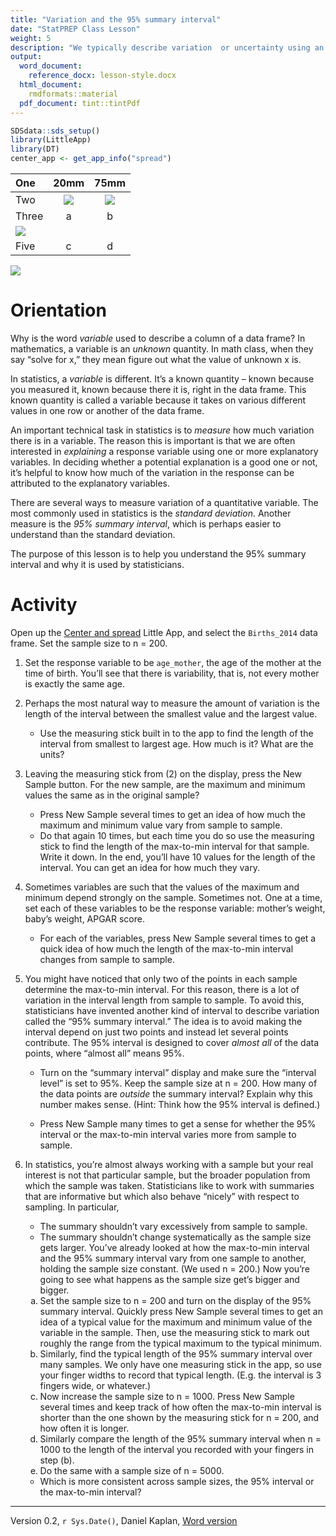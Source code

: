 ```yaml
---
title: "Variation and the 95% summary interval"
date: "StatPREP Class Lesson"
weight: 5
description: "We typically describe variation  or uncertainty using an *interval*. The 95% summary interval is a way to describe the spread of a variable."
output:
  word_document:
    reference_docx: lesson-style.docx
  html_document:
    rmdformats::material
  pdf_document: tint::tintPdf
---
```





```r
SDSdata::sds_setup()
library(LittleApp)
library(DT)
center_app <- get_app_info("spread")
```


One | 20mm | 75mm
:----|:------:|:------:
Two | ![](/images/20mm-blank.png) | ![](/images/75mm-blank.png)
Three | a | b
| ![](/images/20mm-blank.png)
Five | c | d




![](/images/100mm-space.png)



# Orientation

Why is the word *variable* used to describe a column of a data frame? In mathematics, a variable is an *unknown* quantity. In math class, when they say "solve for x," they mean figure out what the value of unknown x is. 

In statistics, a *variable* is different. It's a known quantity -- known because you measured it, known because there it is, right in the data frame. This known quantity is called a variable because it takes on various different values in one row or another of the data frame.

An important technical task in statistics is to *measure* how much variation there is in a variable. The reason this is important is that we are often interested in *explaining* a response variable using one or more explanatory variables. In deciding whether a potential explanation is a good one or not, it's helpful to know how much of the variation in the response can be attributed to the explanatory variables.

There are several ways to measure variation of a quantitative variable. The most commonly used in statistics is the *standard deviation*. Another measure is the *95% summary interval*, which is perhaps easier to understand than the standard deviation. 

The purpose of this lesson is to help you understand the 95% summary interval and why it is used by statisticians.
 
# Activity

Open up the [Center and spread](`r center_app$url`) Little App, and select the `Births_2014` data frame. Set the sample size to n = 200.

1. Set the response variable to be `age_mother`, the age of the mother at the time of birth. You'll see that there is variability, that is, not every mother is exactly the same age.

2. Perhaps the most natural way to measure the amount of variation is the length of the interval between the smallest value and the largest value. 

    * Use the measuring stick built in to the app to find the length of the interval from smallest to largest age. How much is it? What are the units?
    
3. Leaving the measuring stick from (2) on the display, press the New Sample button. For the new sample, are the maximum and minimum values the same as in the original sample? 

    * Press New Sample several times to get an idea of how much the maximum and minimum value vary from sample to sample.
    * Do that again 10 times, but each time you do so use the measuring stick to find the length of the max-to-min interval for that sample. Write it down. In the end, you'll have 10 values for the length of the interval. You can get an idea for how much they  vary.
    
4. Sometimes variables are such that the values of the maximum and minimum depend strongly on the sample. Sometimes not. One at a time, set each of these variables to be the response variable: mother's weight, baby's weight, APGAR score.

    * For each of the variables, press New Sample several times to get a quick idea of how much the length of the max-to-min interval changes from sample to sample.
    
5. You might have noticed that only two of the points in each sample determine the max-to-min interval. For this reason, there is a lot of variation in the interval length from sample to sample. To avoid this, statisticians have invented another kind of interval to describe variation called the "95% summary interval." The idea is to avoid making the interval depend on just two points and instead let several points contribute. The 95% interval is designed to cover *almost all* of the data points, where "almost all" means 95%.

    * Turn on the "summary interval" display and make sure the "interval level" is set to 95%. Keep the sample size  at n = 200. How many of the data points are *outside* the summary interval?  Explain why this number makes sense. (Hint: Think how the 95% interval is defined.)
    
    * Press New Sample many times to get a sense for whether the 95% interval or the max-to-min interval varies more from sample to sample.

6. In statistics, you're almost always working with a sample but your real interest is not that particular sample, but the broader population from which the sample was taken. Statisticians like to work with summaries that are informative but which also behave "nicely" with respect to sampling. In particular,
    * The summary shouldn't vary excessively from sample to sample.
    * The summary shouldn't change systematically as the sample size gets larger.
You've already looked at how the max-to-min interval and the 95% summary interval  vary from one sample to another, holding the sample size constant. (We used n = 200.) Now you're going to see what happens as the sample size get's bigger and bigger.

    a. Set the sample size to n = 200 and turn on the display of the 95% summary interval. Quickly press New Sample several times to get an idea of a typical value for the maximum and minimum value of the variable in the sample. Then, use the measuring stick to mark out roughly the range from the typical maximum to the typical minimum.
    b. Similarly, find the typical length of the 95% summary interval over many samples. We only have one measuring stick in the app, so use your finger widths to record  that typical length. (E.g. the interval is 3 fingers wide, or whatever.)
    c. Now increase the sample size to n = 1000. Press New Sample several times and keep track of how often the max-to-min interval is shorter than the one shown by the measuring stick for n = 200, and how often it is longer.
    d. Similarly compare the length of the 95% summary interval when n = 1000  to the length of the interval you recorded with your fingers in step (b). 
    e. Do the same with a sample size of n = 5000. 
    
    * Which is more consistent across sample sizes, the 95% interval or the max-to-min interval?




----------------------

Version 0.2, `r Sys.Date()`, Daniel Kaplan, [Word version](`r paste0("/word-versions/",tools::file_path_sans_ext(current_input()), ".docx")`) 
